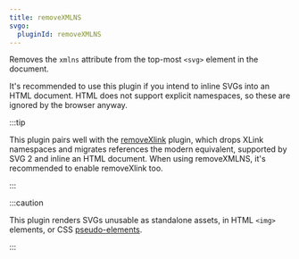 ```yaml
---
title: removeXMLNS
svgo:
  pluginId: removeXMLNS
---
```


Removes the `xmlns` attribute from the top-most `<svg>` element in the document.

It's recommended to use this plugin if you intend to inline SVGs into an HTML document. HTML does not support explicit namespaces, so these are ignored by the browser anyway.

:::tip

This plugin pairs well with the [removeXlink](/docs/plugins/removeXlink/) plugin, which drops XLink namespaces and migrates references the modern equivalent, supported by SVG 2 and inline an HTML document. When using removeXMLNS, it's recommended to enable removeXlink too.

:::

:::caution

This plugin renders SVGs unusable as standalone assets, in HTML `<img>` elements, or CSS [pseudo-elements](https://developer.mozilla.org/en-US/docs/Web/CSS/CSS_pseudo-elements).

:::
